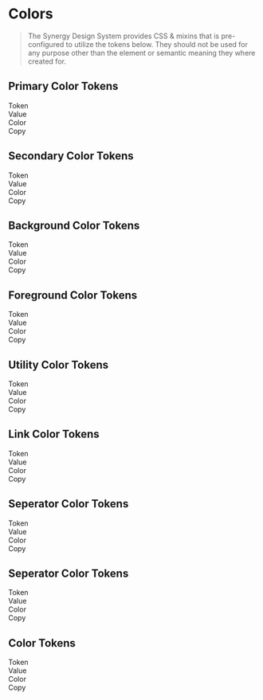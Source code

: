 
<Meta title="Docs/Developers/Tokens/Color"/>

# Colors

> The Synergy Design System provides CSS & mixins that is pre-configured to utilize the tokens below. They should not be used for any purpose other than the element or semantic meaning they where created for.

## Primary Color Tokens

<div className="table token margin-top">
  <div>
    <div>Token</div>
    <div>Value</div>
    <div>Color</div>
    <div>Copy</div>
  </div>
  <TokenList tokens={theme.semantic.color.primary} prefix="--sds-semantic-color-primary"></TokenList>
</div>

## Secondary Color Tokens

<div className="table token margin-top">
  <div>
    <div>Token</div>
    <div>Value</div>
    <div>Color</div>
    <div>Copy</div>
  </div>
  <TokenList tokens={theme.semantic.color.secondary} prefix="--sds-semantic-color-secondary"></TokenList>
</div>

## Background Color Tokens

<div className="table token margin-top">
  <div>
    <div>Token</div>
    <div>Value</div>
    <div>Color</div>
    <div>Copy</div>
  </div>
  <TokenList tokens={theme.semantic.color.background} prefix="--sds-semantic-color-background"></TokenList>
</div>

## Foreground Color Tokens

<div className="table token margin-top">
  <div>
    <div>Token</div>
    <div>Value</div>
    <div>Color</div>
    <div>Copy</div>
  </div>
  <TokenList tokens={theme.semantic.color.foreground} prefix="--sds-semantic-color-foreground"></TokenList>
</div>

## Utility Color Tokens

<div className="table token margin-top">
  <div>
    <div>Token</div>
    <div>Value</div>
    <div>Color</div>
    <div>Copy</div>
  </div>
  <TokenRow k="default" value={theme.semantic.color.success.default} prefix="--sds-semantic-color-success-default"></TokenRow>
  <TokenRow k="default" value={theme.semantic.color.error.default} prefix="--sds-semantic-color-error-default"></TokenRow>
  <TokenRow k="default" value={theme.semantic.color.warning.default} prefix="--sds-semantic-color-warning-default"></TokenRow>
  <TokenRow k="default" value={theme.semantic.color.informative.default} prefix="--sds-semantic-color-informative-default"></TokenRow>
</div>

## Link Color Tokens

<div className="table token margin-top">
  <div>
    <div>Token</div>
    <div>Value</div>
    <div>Color</div>
    <div>Copy</div>
  </div>
  <TokenList tokens={theme.semantic.color.link} prefix="--sds-semantic-color-link"></TokenList>
</div>

## Seperator Color Tokens

<div className="table token margin-top">
  <div>
    <div>Token</div>
    <div>Value</div>
    <div>Color</div>
    <div>Copy</div>
  </div>
  <TokenList tokens={theme.semantic.color.seperator} prefix="--sds-semantic-color-seperator"></TokenList>
</div>

## Seperator Color Tokens

<div className="table token margin-top">
  <div>
    <div>Token</div>
    <div>Value</div>
    <div>Color</div>
    <div>Copy</div>
  </div>
  <TokenList tokens={theme.semantic.color.seperator} prefix="--sds-semantic-color-seperator"></TokenList>
</div>

## Color Tokens

<div className="table token margin-top">
  <div>
    <div>Token</div>
    <div>Value</div>
    <div>Color</div>
    <div>Copy</div>
  </div>
  <TokenList tokens={theme.theme.color} prefix="--sds-theme-color"></TokenList>
</div>
